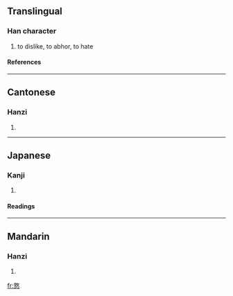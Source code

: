 ==Translingual==
===Han character===
{{Han char|rn=61|rad=心|as=12|sn=16|four=0833<sub>4</sub>|canj=X卜大心 (XYKP), 卜大心 (YKP)}}
# to dislike, to abhor, to hate
====References====
{{Han ref|kx=0403.050|dkj=11226|dj=0743.100|hdz=42351.050|uh=619D|ud=24989|bh=E976|bd=59766}}
----
==Cantonese==
===Hanzi===
{{yue-hanzi|jyut=|y=deui6}}
# {{defn|Cantonese}}
----
==Japanese==
===Kanji===
{{ja-kanji|grade=|rs=心12}}
# {{defn|Japanese}} 
====Readings====
{{ja-readings|on=[[たい]] (tai), [[ずい]] (zui), [[だい]] (dai)|kun=[[うらむ]] (uramu)}}
----
==Mandarin==
===Hanzi===
{{cmn-hanzi|pin=[[dùi]] (dui4)|wg=tui<sup>4</sup>}}
# {{defn|Mandarin}}

[[fr:憝]]